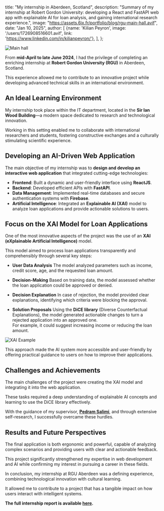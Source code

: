   title: "My internship in Aberdeen, Scotland",
  description: "Summary of my internship at Robert Gordon University: developing a React and FastAPI web app with explainable AI for loan analysis, and gaining international research experience.",
  image: "https://assets.6ix.fr/portfolio/blog/rgu-main-hall.avif",
  date: "Jan 10, 2025",
  author: [
      {name: 'Kilian Peyron', image: '/users/1726908516601.avif', link: 'https://www.linkedin.com/in/kilianpeyron/'},
  ],
};

![Main hall](https://assets.6ix.fr/portfolio/blog/rgu-main-hall.avif)


From **mid-April to late June 2024**, I had the privilege of completing an enriching internship at **Robert Gordon University (RGU)** in Aberdeen, Scotland.  

This experience allowed me to contribute to an innovative project while developing advanced technical skills in an international environment.

## An Ideal Learning Environment

My internship took place within the IT department, located in the **Sir Ian Wood Building**—a modern space dedicated to research and technological innovation.  

Working in this setting enabled me to collaborate with international researchers and students, fostering constructive exchanges and a culturally stimulating scientific experience.

## Developing an AI-Driven Web Application

The main objective of my internship was to **design and develop an interactive web application** that integrated cutting-edge technologies:

- **Frontend**: Built a dynamic and user-friendly interface using **ReactJS**.
- **Backend**: Developed efficient APIs with **FastAPI**.
- **Data Management**: Implemented real-time databases and secure authentication systems with **Firebase**.
- **Artificial Intelligence**: Integrated an **Explainable AI (XAI)** model to analyze loan applications and provide actionable solutions to users.

## Focus on the XAI Model for Loan Applications

One of the most innovative aspects of the project was the use of an **XAI (eXplainable Artificial Intelligence)** model.  

This model aimed to process loan applications transparently and comprehensibly through several key steps:

- **User Data Analysis** The model analyzed parameters such as income, credit score, age, and the requested loan amount.

- **Decision-Making** Based on training data, the model assessed whether the loan application could be approved or denied.

- **Decision Explanation** In case of rejection, the model provided clear explanations, identifying which criteria were blocking the approval.

- **Solution Proposals** Using the **DiCE library** (Diverse Counterfactual Explanations), the model generated actionable changes to turn a rejected application into an approved one.  
   For example, it could suggest increasing income or reducing the loan amount.

![XAI Example](https://i.ibb.co/20RmrMpx/jimaging-06-00052-g001.jpg)

This approach made the AI system more accessible and user-friendly by offering practical guidance to users on how to improve their applications.

## Challenges and Achievements

The main challenges of the project were creating the XAI model and integrating it into the web application.  

These tasks required a deep understanding of explainable AI concepts and learning to use the DiCE library effectively.

With the guidance of my supervisor, [**Pedram Salimi**](https://uk.linkedin.com/in/pedramsalimi), and through extensive self-research, I successfully overcame these hurdles.

## Results and Future Perspectives

The final application is both ergonomic and powerful, capable of analyzing complex scenarios and providing users with clear and actionable feedback. 

This project significantly strengthened my expertise in web development and AI while confirming my interest in pursuing a career in these fields.

In conclusion, my internship at RGU Aberdeen was a defining experience, combining technological innovation with cultural learning.  

It allowed me to contribute to a project that has a tangible impact on how users interact with intelligent systems.

**The full internship report is available [here](https://assets.6ix.fr/portfolio/internship-report.pdf).**

